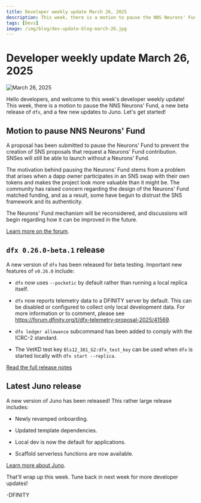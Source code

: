 ```yaml
---
title: Developer weekly update March 26, 2025
description: This week, there is a motion to pause the NNS Neurons' Fund, a new beta release of dfx, and a few new updates to Juno.
tags: [Devs]
image: /img/blog/dev-update-blog-march-26.jpg
---
```


# Developer weekly update March 26, 2025

![March 26, 2025](../../static/img/blog/dev-update-blog-march-26.jpg)

Hello developers, and welcome to this week's developer weekly update! This week, there is a motion to pause the NNS Neurons' Fund, a new beta release of `dfx`, and a few new updates to Juno. Let's get started!

## Motion to pause NNS Neurons' Fund

A proposal has been submitted to pause the Neurons' Fund to prevent the creation of SNS proposals that request a Neurons' Fund contribution. SNSes will still be able to launch without a Neurons' Fund.

The motivation behind pausing the Neurons' Fund stems from a problem that arises when a dapp owner participates in an SNS swap with their own tokens and makes the project look more valuable than it might be. The community has raised concern regarding the design of the Neurons' Fund matched funding, and as a result, some have begun to distrust the SNS framework and its authenticity.

The Neurons' Fund mechanism will be reconsidered, and discussions will begin regarding how it can be improved in the future.

[Learn more on the forum](https://forum.dfinity.org/t/motion-proposal-to-pause-the-neurons-fund/43014).

## `dfx 0.26.0-beta.1` release

A new version of `dfx` has been released for beta testing. Important new features of `v0.26.0` include:

- `dfx` now uses `--pocketic` by default rather than running a local replica itself.

- `dfx` now reports telemetry data to a DFINITY server by default. This can be disabled or configured to collect only local development data. For more information or to comment, please see https://forum.dfinity.org/t/dfx-telemetry-proposal-2025/41569.

- `dfx ledger allowance` subcommand has been added to comply with the ICRC-2 standard.

- The VetKD test key `Bls12_381_G2:dfx_test_key` can be used when `dfx` is started locally with `dfx start --replica`.

[Read the full release notes](https://github.com/dfinity/sdk/releases/tag/0.26.0-beta.1)

## Latest Juno release

A new version of Juno has been released! This rather large release includes:

- Newly revamped onboarding.

- Updated template dependencies.

- Local dev is now the default for applications.

- Scaffold serverless functions are now available.

[Learn more about Juno](https://forum.dfinity.org/t/latest-juno-releases/36771/23).

That'll wrap up this week. Tune back in next week for more developer updates!

-DFINITY

